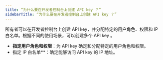 ```yaml
---
title: “为什么要在开发者控制台上创建 API key ？”
sidebarTitle: “为什么要在开发者控制台上创建 API key ？”
---
```


所有者可以在开发者控制台上创建 API key，并分配特定的用户角色、权限和 IP 白名单。根据不同的使用场景，可以创建多个 API key 。

- **指定用户角色和权限**：为 API key 确定和分配特定的用户角色和权限。
- 指定 IP 白名单**：确定能够访问 API key 的 IP 地址。